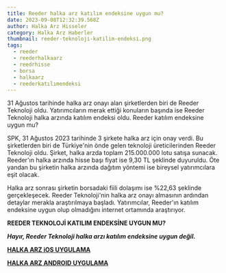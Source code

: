 ```yaml
---
title: Reeder halka arz katılım endeksine uygun mu?
date: 2023-09-08T12:32:39.568Z
author: Halka Arz Hisseler
category: Halka Arz Haberler
thumbnail: reeder-teknoloji̇-katilim-endeksi̇.png
tags:
  - reeder
  - reederhalkaarz
  - reedrhisse
  - borsa
  - halkaarz
  - reederkatılımendeksi
---
```

31 Ağustos tarihinde halka arz onayı alan şirketlerden biri de Reeder Teknoloji oldu. Yatırımcıların merak ettiği konuların başında ise Reeder Teknoloji halka arzında katılım endeksi oldu. Reeder katılım endeksine uygun mu?

SPK, 31 Ağustos 2023 tarihinde 3 şirkete halka arz için onay verdi. Bu şirketlerden biri de Türkiye'nin önde gelen teknoloji üreticilerinden Reeder Teknoloji oldu. Şirket, halka arzda toplam 215.000.000 lotu satışa sunacak. Reeder'ın halka arzında hisse başı fiyat ise 9,30 TL şeklinde duyuruldu. Öte yandan bu şirketin halka arzında dağıtım yöntemi ise bireysel yatırımcılara eşit olacak.

Halka arz sonrası şirketin borsadaki fiili dolaşımı ise %22,63 şeklinde gerçekleşecek. Reeder Teknoloji'nin halka arz onayı almasının ardından detaylar merakla araştırılmaya başladı. Yatırımcılar, Reeder'ın katılım endeksine uygun olup olmadığını internet ortamında araştırıyor.

**REEDER TEKNOLOJİ KATILIM ENDEKSİNE UYGUN MU?**

***H﻿ayır, Reeder Teknoloji halka arzı katılım endeksine uygun değil.***

**[HALKA ARZ iOS UYGULAMA](https://apps.apple.com/app/halka-arz-haber/id1618120293)**

**[HALKA ARZ ANDROID UYGULAMA](https://play.google.com/store/apps/details?id=com.halkaarzhaber.hisseler&hl=en&gl=TR)**